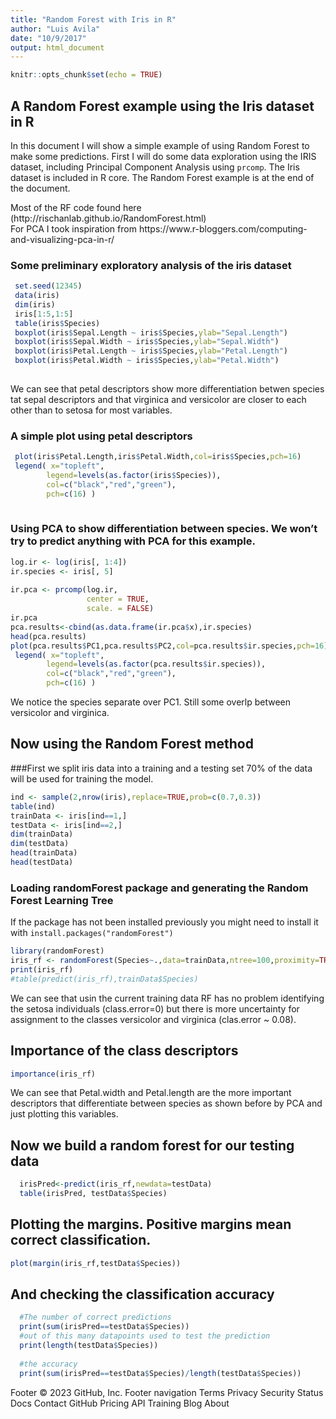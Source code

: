 ```yaml
---
title: "Random Forest with Iris in R"
author: "Luis Avila"
date: "10/9/2017"
output: html_document
---
```


```r
knitr::opts_chunk$set(echo = TRUE)
```

## A Random Forest example using the Iris dataset in R

In this document I will show a simple example of using Random Forest to make some predictions.
First I will do some data exploration using the IRIS dataset, including Principal Component Analysis using `prcomp`.
The Iris dataset is included in R core.
The Random Forest example is at the end of the document.


Most of the RF code found here (http://rischanlab.github.io/RandomForest.html)  
For PCA I took inspiration from https://www.r-bloggers.com/computing-and-visualizing-pca-in-r/



### Some preliminary exploratory analysis of the iris dataset
```r
 set.seed(12345)
 data(iris)
 dim(iris)
 iris[1:5,1:5]
 table(iris$Species)
 boxplot(iris$Sepal.Length ~ iris$Species,ylab="Sepal.Length")
 boxplot(iris$Sepal.Width ~ iris$Species,ylab="Sepal.Width")
 boxplot(iris$Petal.Length ~ iris$Species,ylab="Petal.Length")
 boxplot(iris$Petal.Width ~ iris$Species,ylab="Petal.Width")
 
```


We can see that petal descriptors show more differentiation betwen species tat sepal descriptors and that virginica and versicolor are closer to each other than to setosa for most variables.

### A simple plot using petal descriptors

```r
 plot(iris$Petal.Length,iris$Petal.Width,col=iris$Species,pch=16)
 legend( x="topleft", 
        legend=levels(as.factor(iris$Species)),
        col=c("black","red","green"), 
        pch=c(16) )
 
```

### Using PCA to show differentiation between species. We won't try to predict anything with PCA for this example.

```r
log.ir <- log(iris[, 1:4])
ir.species <- iris[, 5]
 
ir.pca <- prcomp(log.ir,
                 center = TRUE,
                 scale. = FALSE) 
ir.pca
pca.results<-cbind(as.data.frame(ir.pca$x),ir.species)
head(pca.results)
plot(pca.results$PC1,pca.results$PC2,col=pca.results$ir.species,pch=16)
 legend( x="topleft", 
        legend=levels(as.factor(pca.results$ir.species)),
        col=c("black","red","green"), 
        pch=c(16) )
```

We notice the species separate over PC1. Still some overlp between versicolor and virginica.

## Now using the Random Forest  method

###First we split iris data into a training and a testing set
70% of the data will be used for training the model.

```r
ind <- sample(2,nrow(iris),replace=TRUE,prob=c(0.7,0.3))
table(ind)
trainData <- iris[ind==1,]
testData <- iris[ind==2,]
dim(trainData)
dim(testData)
head(trainData)
head(testData)
```
### Loading randomForest package and generating the Random Forest Learning Tree
If the package has not been installed previously you might need to install it with `install.packages("randomForest")`
```r
library(randomForest)
iris_rf <- randomForest(Species~.,data=trainData,ntree=100,proximity=TRUE)
print(iris_rf)
#table(predict(iris_rf),trainData$Species)
```

We can see that usin the current training data RF has no problem identifying the setosa individuals (class.error=0) but there is more uncertainty for assignment to the classes versicolor and virginica (clas.error ~ 0.08).

## Importance of the class descriptors
```r
importance(iris_rf)
```

We can see that Petal.width and Petal.length are the more important descriptors that differentiate between species as shown before by PCA and just plotting this variables.

## Now we build a random forest for our testing data
```r
  irisPred<-predict(iris_rf,newdata=testData)
  table(irisPred, testData$Species)
```
## Plotting the margins. Positive margins mean correct classification.

```r
plot(margin(iris_rf,testData$Species))
```

## And checking the classification accuracy
```r
  #The number of correct predictions
  print(sum(irisPred==testData$Species))
  #out of this many datapoints used to test the prediction
  print(length(testData$Species)) 
 
  #the accuracy
  print(sum(irisPred==testData$Species)/length(testData$Species))
```

Footer
© 2023 GitHub, Inc.
Footer navigation
Terms
Privacy
Security
Status
Docs
Contact GitHub
Pricing
API
Training
Blog
About
